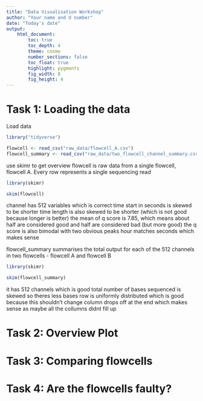 ```yaml
---
title: "Data Visualisation Workshop"
author: "Your name and U number"
date: "Today's date"
output:  
    html_document:
        toc: true
        toc_depth: 4
        theme: cosmo
        number_sections: false
        toc_float: true
        highlight: pygments
        fig_width: 8
        fig_height: 4
---
```


# **Task 1**: Loading the data
Load data
```r
library("tidyverse")

flowcell <- read_csv("raw_data/flowcell_A.csv")
flowcell_summary <- read_csv("raw_data/two_flowcell_channel_summary.csv")
```
use skimr to get overview 
flowcell is raw data from a single flowcell, flowcell A. Every row represents a single sequencing read
```r
library(skimr)

skim(flowcell)

```
channel has 512 variables which is correct 
time start in seconds is skewed to be shorter time 
length is also skewed to be shorter (which is not good because longer is better)
the mean of q score is 7.85, which means about half are considered good and half are considered bad (but more good)
the q score is also bimodal with two obvious peaks 
hour matches seconds which makes sense 


flowcell_summary summarises the total output for each of the 512 channels in two flowcells - flowcell A and flowcell B
```r
library(skimr)

skim(flowcell_summary)
```
it has 512 channels which is good
total number of bases sequenced is skewed so theres less bases 
row is uniformly distributed which is good because this shouldn't change 
column drops off at the end which makes sense as maybe all the collumns didnt fill up





# **Task 2**: Overview Plot

# **Task 3**: Comparing flowcells

# **Task 4**: Are the flowcells faulty?